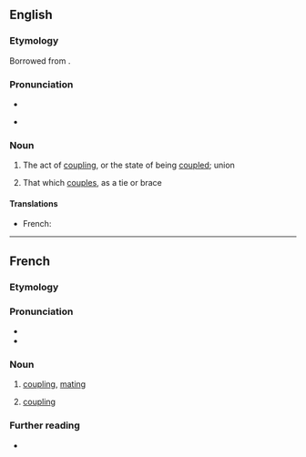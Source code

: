 ==English==

===Etymology===
Borrowed from {{bor|en|fr|accouplement}}.

===Pronunciation===
* {{IPA|en|/əˈkʌpəlmənt/}}
* {{a|US}} {{audio|en|en-us-accouplement.ogg}}

===Noun===
{{en-noun|~}}

# {{lb|en|rare}} The act of [[coupling]], or the state of being [[coupled]]; union
# {{lb|en|rare}} That which [[couples]], as a tie or brace

====Translations====
{{trans-top|act of coupling; state of being coupled}}
* French: {{t+|fr|accouplement|m}}
{{trans-mid}}
{{trans-bottom}}

{{trans-top|that which couples, as a tie or brace}}
{{trans-mid}}
{{trans-bottom}}

----

==French==

===Etymology===
{{af|fr|accoupler|-ment}}

===Pronunciation===
* {{fr-IPA}}
* {{audio|fr|Fr-accouplement.ogg|Audio}}

===Noun===
{{fr-noun|m}}

# [[coupling]], [[mating]]
# {{lb|fr|mechanics}} [[coupling]]

===Further reading===
* {{R:TLFi}}